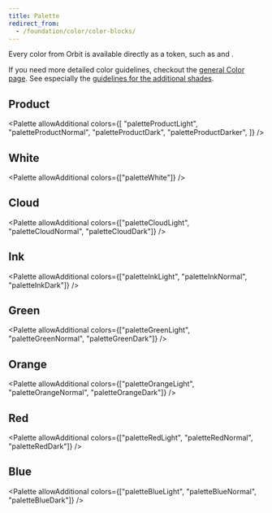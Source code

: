 ```yaml
---
title: Palette
redirect_from:
  - /foundation/color/color-blocks/
---
```



Every color from Orbit is available directly as a token,
such as <InlineToken value="paletteInkLight" /> and <InlineToken value="paletteProductNormal" />.

If you need more detailed color guidelines,
checkout the [general Color page](/foundation/color/).
See especially the [guidelines for the additional shades](/foundation/color/#orbit-palette).

## Product

<Palette
  allowAdditional
  colors={[
    "paletteProductLight",
    "paletteProductNormal",
    "paletteProductDark",
    "paletteProductDarker",
  ]}
/>

## White

<Palette allowAdditional colors={["paletteWhite"]} />

## Cloud

<Palette allowAdditional colors={["paletteCloudLight", "paletteCloudNormal", "paletteCloudDark"]} />

## Ink

<Palette allowAdditional colors={["paletteInkLight", "paletteInkNormal", "paletteInkDark"]} />

## Green

<Palette allowAdditional colors={["paletteGreenLight", "paletteGreenNormal", "paletteGreenDark"]} />

## Orange

<Palette
  allowAdditional
  colors={["paletteOrangeLight", "paletteOrangeNormal", "paletteOrangeDark"]}
/>

## Red

<Palette allowAdditional colors={["paletteRedLight", "paletteRedNormal", "paletteRedDark"]} />

## Blue

<Palette allowAdditional colors={["paletteBlueLight", "paletteBlueNormal", "paletteBlueDark"]} />
